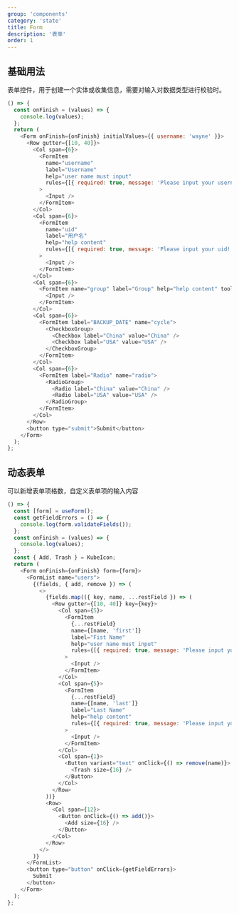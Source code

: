 ```yaml
---
group: 'components'
category: 'state'
title: Form
description: '表单'
order: 1
---
```


## 基础用法

表单控件，用于创建一个实体或收集信息，需要对输入对数据类型进行校验时。

```js live=true
() => {
  const onFinish = (values) => {
    console.log(values);
  };
  return (
    <Form onFinish={onFinish} initialValues={{ username: 'wayne' }}>
      <Row gutter={[10, 40]}>
        <Col span={6}>
          <FormItem
            name="username"
            label="Username"
            help="user name must input"
            rules={[{ required: true, message: 'Please input your username!' }]}
          >
            <Input />
          </FormItem>
        </Col>
        <Col span={6}>
          <FormItem
            name="uid"
            label="用户名"
            help="help content"
            rules={[{ required: true, message: 'Please input your uid!' }]}
          >
            <Input />
          </FormItem>
        </Col>
        <Col span={6}>
          <FormItem name="group" label="Group" help="help content" tooltip="tooltip 内容 content">
            <Input />
          </FormItem>
        </Col>
        <Col span={6}>
          <FormItem label="BACKUP_DATE" name="cycle">
            <CheckboxGroup>
              <Checkbox label="China" value="China" />
              <Checkbox label="USA" value="USA" />
            </CheckboxGroup>
          </FormItem>
        </Col>
        <Col span={6}>
          <FormItem label="Radio" name="radio">
            <RadioGroup>
              <Radio label="China" value="China" />
              <Radio label="USA" value="USA" />
            </RadioGroup>
          </FormItem>
        </Col>
      </Row>
      <button type="submit">Submit</button>
    </Form>
  );
};
```

## 动态表单

可以新增表单项格数，自定义表单项的输入内容

```js live=true
() => {
  const [form] = useForm();
  const getFieldErrors = () => {
    console.log(form.validateFields());
  };
  const onFinish = (values) => {
    console.log(values);
  };
  const { Add, Trash } = KubeIcon;
  return (
    <Form onFinish={onFinish} form={form}>
      <FormList name="users">
        {(fields, { add, remove }) => (
          <>
            {fields.map(({ key, name, ...restField }) => (
              <Row gutter={[10, 40]} key={key}>
                <Col span={5}>
                  <FormItem
                    {...restField}
                    name={[name, 'first']}
                    label="Fist Name"
                    help="user name must input"
                    rules={[{ required: true, message: 'Please input your username!' }]}
                  >
                    <Input />
                  </FormItem>
                </Col>
                <Col span={5}>
                  <FormItem
                    {...restField}
                    name={[name, 'last']}
                    label="Last Name"
                    help="help content"
                    rules={[{ required: true, message: 'Please input your uid!' }]}
                  >
                    <Input />
                  </FormItem>
                </Col>
                <Col span={1}>
                  <Button variant="text" onClick={() => remove(name)}>
                    <Trash size={16} />
                  </Button>
                </Col>
              </Row>
            ))}
            <Row>
              <Col span={12}>
                <Button onClick={() => add()}>
                  <Add size={16} />
                </Button>
              </Col>
            </Row>
          </>
        )}
      </FormList>
      <button type="button" onClick={getFieldErrors}>
        Submit
      </button>
    </Form>
  );
};
```
